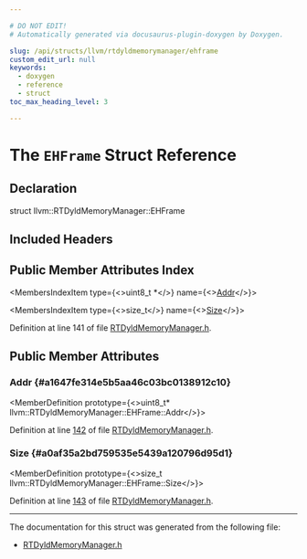 ```yaml
---

# DO NOT EDIT!
# Automatically generated via docusaurus-plugin-doxygen by Doxygen.

slug: /api/structs/llvm/rtdyldmemorymanager/ehframe
custom_edit_url: null
keywords:
  - doxygen
  - reference
  - struct
toc_max_heading_level: 3

---
```





# The `EHFrame` Struct Reference

<DoxygenPage pluginConfig={pluginConfig}>



## Declaration

<CodeBlock>struct llvm::RTDyldMemoryManager::EHFrame</CodeBlock>

## Included Headers

<IncludesList>
<IncludesListItem
  filePath="llvm/ExecutionEngine/RTDyldMemoryManager.h"
  permalink="/docs/api/files/include/include/llvm/include/llvm/executionengine/rtdyldmemorymanager-h"
  isLocal="true" />
</IncludesList>

## Public Member Attributes Index

<MembersIndex>

<MembersIndexItem
  type={<>uint8&#95;t &#42;</>}
  name={<><a href="#a1647fe314e5b5aa46c03bc0138912c10">Addr</a></>}>
</MembersIndexItem>

<MembersIndexItem
  type={<>size&#95;t</>}
  name={<><a href="#a0af35a2bd759535e5439a120796d95d1">Size</a></>}>
</MembersIndexItem>

</MembersIndex>


Definition at line 141 of file <a href="/docs/api/files/include/include/llvm/include/llvm/executionengine/rtdyldmemorymanager-h">RTDyldMemoryManager.h</a>.

<SectionDefinition>

## Public Member Attributes

### Addr {#a1647fe314e5b5aa46c03bc0138912c10}

<MemberDefinition
  prototype={<>uint8&#95;t&#42; llvm::RTDyldMemoryManager::EHFrame::Addr</>}>

Definition at line <a href="/docs/api/files/include/include/llvm/include/llvm/executionengine/rtdyldmemorymanager-h/#l00142">142</a> of file <a href="/docs/api/files/include/include/llvm/include/llvm/executionengine/rtdyldmemorymanager-h">RTDyldMemoryManager.h</a>.
</MemberDefinition>

### Size {#a0af35a2bd759535e5439a120796d95d1}

<MemberDefinition
  prototype={<>size&#95;t llvm::RTDyldMemoryManager::EHFrame::Size</>}>

Definition at line <a href="/docs/api/files/include/include/llvm/include/llvm/executionengine/rtdyldmemorymanager-h/#l00143">143</a> of file <a href="/docs/api/files/include/include/llvm/include/llvm/executionengine/rtdyldmemorymanager-h">RTDyldMemoryManager.h</a>.
</MemberDefinition>

</SectionDefinition>

<hr/>

The documentation for this struct was generated from the following file:

<ul>
<li><a href="/docs/api/files/include/include/llvm/include/llvm/executionengine/rtdyldmemorymanager-h">RTDyldMemoryManager.h</a></li>
</ul>

</DoxygenPage>
